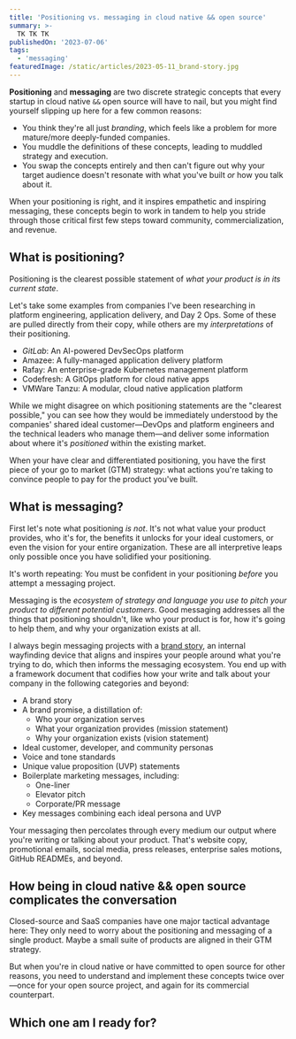 ```yaml
---
title: 'Positioning vs. messaging in cloud native && open source'
summary: >-
  TK TK TK
publishedOn: '2023-07-06'
tags:
  - 'messaging'
featuredImage: /static/articles/2023-05-11_brand-story.jpg
---
```


**Positioning** and **messaging** are two discrete strategic concepts that every startup in cloud native `&&` open
source will have to nail, but you might find yourself slipping up here for a few common reasons:

- You think they're all just _branding_, which feels like a problem for more mature/more deeply-funded companies.
- You muddle the definitions of these concepts, leading to muddled strategy and execution.
- You swap the concepts entirely and then can't figure out why your target audience doesn't resonate with what you've
  built _or_ how you talk about it.

When your positioning is right, and it inspires empathetic and inspiring messaging, these concepts begin to work in
tandem to help you stride through those critical first few steps toward community, commercialization, and revenue.

## What is positioning?

Positioning is the clearest possible statement of _what your product is in its current state_.

Let's take some examples from companies I've been researching in platform engineering, application delivery, and Day 2
Ops. Some of these are pulled directly from their copy, while others are my _interpretations_ of their positioning.

- *GitLab*: <span className="font-medium text-purple">An AI-powered DevSecOps platform</span>
- Amazee: <span className="font-medium text-purple">A fully-managed application delivery platform</span>
- Rafay: <span className="font-medium text-purple">An enterprise-grade Kubernetes management platform</span>
- Codefresh: <span className="font-medium text-purple">A GitOps platform for cloud native apps</span>
- VMWare Tanzu: <span className="font-medium text-purple">A modular, cloud native application platform</span>

While we might disagree on which positioning statements are the "clearest possible," you can see how they would be
immediately understood by the companies' shared ideal customer&mdash;DevOps and platform engineers and the technical
leaders who manage them&mdash;and deliver some information about where it's _positioned_ within the existing market.

When your have clear and differentiated positioning, you have the first piece of your go to market (GTM) strategy: what
actions you're taking to convince people to pay for the product you've built.

## What is messaging?

First let's note what positioning _is not_. It's not what value your product provides, who it's for, the benefits it
unlocks for your ideal customers, or even the vision for your entire organization. These are all interpretive leaps only
possible once you have solidified your positioning.

It's worth repeating: You must be confident in your positioning _before_ you attempt a messaging project.

Messaging is the _ecosystem of strategy and language you use to pitch your product to different potential customers_.
Good messaging addresses all the things that positioning shouldn't, like who your product is for, how it's going to help
them, and why your organization exists at all.

I always begin messaging projects with a [brand story](/articles/brand-story), an internal wayfinding device that aligns
and inspires your people around what you're trying to do, which then informs the messaging ecosystem. You end up with a
framework document that codifies how your write and talk about your company in the following categories and beyond:

- A brand story
- A brand promise, a distillation of:
  - Who your organization serves
  - What your organization provides (mission statement)
  - Why your organization exists (vision statement)
- Ideal customer, developer, and community personas
- Voice and tone standards
- Unique value proposition (UVP) statements
- Boilerplate marketing messages, including:
  - One-liner
  - Elevator pitch
  - Corporate/PR message
- Key messages combining each ideal persona and UVP

Your messaging then percolates through every medium our output where you're writing or talking about your product.
That's website copy, promotional emails, social media, press releases, enterprise sales motions, GitHub READMEs, and
beyond.

## How being in cloud native && open source complicates the conversation

Closed-source and SaaS companies have one major tactical advantage here: They only need to worry about the positioning
and messaging of a single product. Maybe a small suite of products are aligned in their GTM strategy.

But when you're in cloud native or have committed to open source for other reasons, you need to understand and implement
these concepts twice over&mdash;once for your open source project, and again for its commercial counterpart. 

## Which one am I ready for?


